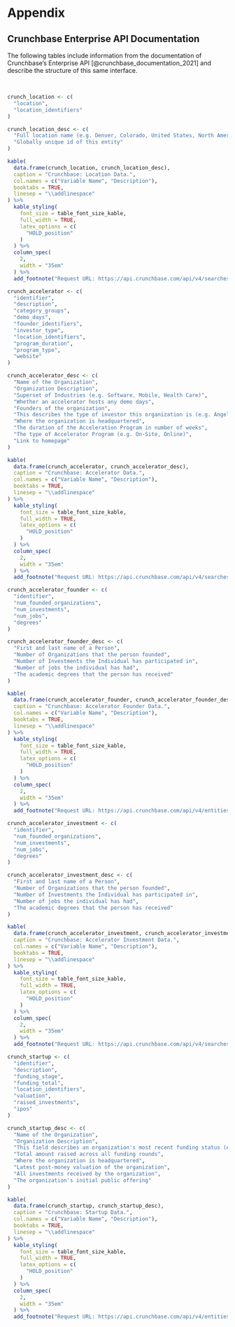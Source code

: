 \clearpage

\appendix

# Appendix

## Crunchbase Enterprise API Documentation {#crunchbasedocs}

The following tables include information from the documentation of Crunchbase's Enterprise API [@crunchbase_documentation_2021] and describe the structure of this same interface.

&nbsp;

\onehalfspacing

```r

crunch_location <- c(
  "location",
  "location_identifiers"
)

crunch_location_desc <- c(
  "Full location name (e.g. Denver, Colorado, United States, North America)",
  "Globally unique id of this entity"
)

kable(
  data.frame(crunch_location, crunch_location_desc),
  caption = "Crunchbase: Location Data.",
  col.names = c("Variable Name", "Description"),
  booktabs = TRUE,
  linesep = "\\addlinespace"
) %>%
  kable_styling(
    font_size = table_font_size_kable,
    full_width = TRUE,
    latex_options = c(
      "HOLD_position"
    )
  ) %>%
  column_spec(
    2,
    width = "35em"
  ) %>%
  add_footnote("Request URL: https://api.crunchbase.com/api/v4/searches/locations/", notation = "none")

```

```r

crunch_accelerator <- c(
  "identifier",
  "description",
  "category_groups",
  "demo_days",
  "founder_identifiers",
  "investor_type",
  "location_identifiers",
  "program_duration",
  "program_type",
  "website"
)

crunch_accelerator_desc <- c(
  "Name of the Organization",
  "Organization Description",
  "Superset of Industries (e.g. Software, Mobile, Health Care)",
  "Whether an accelerator hosts any demo days",
  "Founders of the organization",
  "This describes the type of investor this organization is (e.g. Angel, Fund of Funds, Venture Capital)",
  "Where the organization is headquartered",
  "The duration of the Acceleration Program in number of weeks",
  "The type of Accelerator Program (e.g. On-Site, Online)",
  "Link to homepage"
)

kable(
  data.frame(crunch_accelerator, crunch_accelerator_desc),
  caption = "Crunchbase: Accelerator Data.",
  col.names = c("Variable Name", "Description"),
  booktabs = TRUE,
  linesep = "\\addlinespace"
) %>%
  kable_styling(
    font_size = table_font_size_kable,
    full_width = TRUE,
    latex_options = c(
      "HOLD_position"
    )
  ) %>%
  column_spec(
    2,
    width = "35em"
  ) %>%
  add_footnote("Request URL: https://api.crunchbase.com/api/v4/searches/organizations/", notation = "none")

```

```r

crunch_accelerator_founder <- c(
  "identifier",
  "num_founded_organizations",
  "num_investments",
  "num_jobs",
  "degrees"
)

crunch_accelerator_founder_desc <- c(
  "First and last name of a Person",
  "Number of Organizations that the person founded",
  "Number of Investments the Individual has participated in",
  "Number of jobs the individual has had",
  "The academic degrees that the person has received"
)

kable(
  data.frame(crunch_accelerator_founder, crunch_accelerator_founder_desc),
  caption = "Crunchbase: Accelerator Founder Data.",
  col.names = c("Variable Name", "Description"),
  booktabs = TRUE,
  linesep = "\\addlinespace"
) %>%
  kable_styling(
    font_size = table_font_size_kable,
    full_width = TRUE,
    latex_options = c(
      "HOLD_position"
    )
  ) %>%
  column_spec(
    2,
    width = "35em"
  ) %>%
  add_footnote("Request URL: https://api.crunchbase.com/api/v4/entities/people/", notation = "none")

```

```r

crunch_accelerator_investment <- c(
  "identifier",
  "num_founded_organizations",
  "num_investments",
  "num_jobs",
  "degrees"
)

crunch_accelerator_investment_desc <- c(
  "First and last name of a Person",
  "Number of Organizations that the person founded",
  "Number of Investments the Individual has participated in",
  "Number of jobs the individual has had",
  "The academic degrees that the person has received"
)

kable(
  data.frame(crunch_accelerator_investment, crunch_accelerator_investment_desc),
  caption = "Crunchbase: Accelerator Investment Data.",
  col.names = c("Variable Name", "Description"),
  booktabs = TRUE,
  linesep = "\\addlinespace"
) %>%
  kable_styling(
    font_size = table_font_size_kable,
    full_width = TRUE,
    latex_options = c(
      "HOLD_position"
    )
  ) %>%
  column_spec(
    2,
    width = "35em"
  ) %>%
  add_footnote("Request URL: https://api.crunchbase.com/api/v4/searches/investments/", notation = "none")

```

```r

crunch_startup <- c(
  "identifier",
  "description",
  "funding_stage",
  "funding_total",
  "location_identifiers",
  "valuation",
  "raised_investments",
  "ipos"
)

crunch_startup_desc <- c(
  "Name of the Organization",
  "Organization Description",
  "This field describes an organization's most recent funding status (e.g. Early Stage Venture, Late Stage Venture, M&A)",
  "Total amount raised across all funding rounds",
  "Where the organization is headquartered",
  "Latest post-money valuation of the organization",
  "All investments received by the organization",
  "The organization's initial public offering"
)

kable(
  data.frame(crunch_startup, crunch_startup_desc),
  caption = "Crunchbase: Startup Data.",
  col.names = c("Variable Name", "Description"),
  booktabs = TRUE,
  linesep = "\\addlinespace"
) %>%
  kable_styling(
    font_size = table_font_size_kable,
    full_width = TRUE,
    latex_options = c(
      "HOLD_position"
    )
  ) %>%
  column_spec(
    2,
    width = "35em"
  ) %>%
  add_footnote("Request URL: https://api.crunchbase.com/api/v4/entities/organizations/", notation = "none")

```

\setstretch{1.5}
